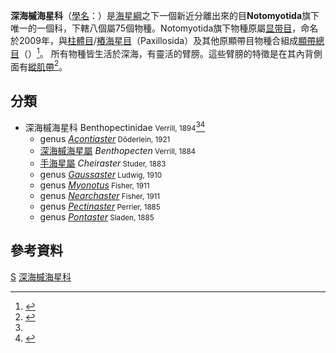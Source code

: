 {{Automatic Taxobox
| taxon = Benthopectinidae
| image = Benthopecten_sp.jpg
| image_caption = ''Benthopecten'' species
| parent_authority = Ludwig, 1910<ref name=WoRMS_123087>{{cite WoRMS |id=123087 |title=Notomyotida |language=en |accessdate=2014-02-14 }}</ref>
| authority = Verrill, 1894<ref name=marinespecies>{{cite web |url=http://www.marinespecies.eu/asteroidea/aphia.php?p=taxdetails&id=123126 |title=The World Asteroidea Database - Benthopectinidae |publisher=Marinespecies.eu |date= |accessdate=2010-07-30 |deadurl=yes |archiveurl=https://web.archive.org/web/20160304031211/http://www.marinespecies.eu/asteroidea/aphia.php?p=taxdetails&id=123126 |archivedate=2016-03-04 }}</ref><ref name=WoRMS_123126>{{cite WoRMS |id=123126 |title=Benthopectinidae |language=en |accessdate=2014-02-14 }}</ref>
| subdivision_ranks = [[屬_(生物)|屬]]
| subdivision = [[#分類|見內文]]
}}
'''深海槭海星科'''（[[學名|學名]]：{{lang|la|'''Benthopectinidae'''}}）是[[海星綱|海星綱]]之下一個新近分離出來的目'''Notomyotida'''旗下唯一的一個科，下轄八個屬75個物種。Notomyotida旗下物種原屬[[显带目|显带目]]，命名於2009年，與[[柱體目|柱體目]]/[[樁海星目|樁海星目]]（Paxillosida）及其他原顯帶目物種合組成[[顯帶總目|顯帶總目]]（{{lang|la|'''Valvatacea '''}}）<ref name=WoRMS_582528>{{cite WoRMS |id=582528 |title=Valvatacea |language=en |accessdate=2014-02-14 }}</ref>。
所有物種皆生活於深海，有靈活的臂膀。這些臂膀的特徵是在其內背側面有[[縱肌帶|縱肌帶]]<ref>{{cite web |url=http://palaeo.gly.bris.ac.uk/Palaeofiles/Fossilgroups/asteroz2/index_f/mod_fm.html |title=Asterozoa: Fossil groups: SciComms 05-06: Earth Sciences |publisher=Palaeo.gly.bris.ac.uk |date=2005-11-22 |accessdate=2010-07-30 |language=en |archive-url=https://web.archive.org/web/20070714073619/http://palaeo.gly.bris.ac.uk/Palaeofiles/Fossilgroups/asteroz2/index_f/mod_fm.html |archive-date=2007-07-14 |dead-url=yes }}</ref>。

==分類==
* 深海槭海星科 Benthopectinidae <small>Verrill, 1894</small><ref name=marinespecies /><ref>{{cite web |url=http://webgis.sinica.edu.tw/seafish/query2.asp?keyword=&radio=&Page=2&iSort=1&direction=ASC |title=深海槭海星科 |publisher=[[台灣深海魚類名目|台灣深海魚類名目]] |language=zh-hant |accessdate=2014-02-14 |archive-url=https://web.archive.org/web/20160304122409/http://webgis.sinica.edu.tw/seafish/query2.asp?keyword=&radio=&Page=2&iSort=1&direction=ASC |archive-date=2016-03-04 |dead-url=yes }}</ref>
** genus ''[[Acontiaster|Acontiaster]]''<small> Döderlein, 1921</small>
** [[深海槭海星屬|深海槭海星屬]] ''Benthopecten''<small> Verrill, 1884</small>
** [[手海星屬|手海星屬]] ''Cheiraster''<small> Studer, 1883</small>
** genus ''[[Gaussaster|Gaussaster]]''<small> Ludwig, 1910</small>
** genus ''[[Myonotus|Myonotus]]''<small> Fisher, 1911</small>
** genus ''[[Nearchaster|Nearchaster]]''<small> Fisher, 1911</small>
** genus ''[[Pectinaster|Pectinaster]]''<small> Perrier, 1885</small>
** genus ''[[Pontaster|Pontaster]]''<small> Sladen, 1885</small>

==參考資料==
{{reflist}}

{{taxonbar}}
[[Category:_1894年描述的分类群|S]]
[[Category:深海槭海星科|]]